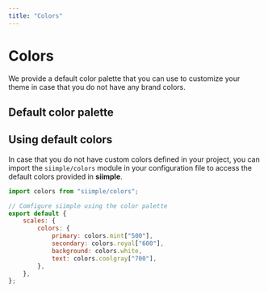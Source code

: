 ```yaml
---
title: "Colors"
---
```


# Colors

We provide a default color palette that you can use to customize your theme in case that you do not have any brand colors.

## Default color palette

<ColorPalette />

## Using default colors

In case that you do not have custom colors defined in your project, you can import the `siimple/colors` module in your configuration file to access the default colors provided in **siimple**.

```js title=siimple.config.js
import colors from "siimple/colors";

// Comfigure siimple using the color palette
export default {
    scales: {
        colors: {
            primary: colors.mint["500"],
            secondary: colors.royal["600"],
            background: colors.white,
            text: colors.coolgray["700"],
        },
    },
};
```
